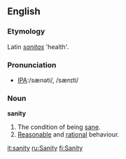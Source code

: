 ==English==

===Etymology===
Latin ''[[sanitas]]'' 'health'.

===Pronunciation===
*[[w:International Phonetic Alphabet|IPA]]:/sænəti/, /sænɪti/

===Noun===
'''sanity'''
# The condition of being [[sane]].
# [[Reasonable]] and [[rational]] behaviour.

[[it:sanity]]
[[ru:Sanity]]
[[fi:Sanity]]